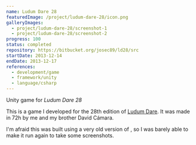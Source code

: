 ```yaml
---
name: Ludum Dare 28
featuredImage: /project/ludum-dare-28/icon.png
galleryImages:
  - project/ludum-dare-28/screenshot-1
  - project/ludum-dare-28/screenshot-2
progress: 100
status: completed
repository: https://bitbucket.org/josec89/ld28/src
startDate: 2013-12-14
endDate: 2013-12-17
references:
  - development/game
  - framework/unity
  - language/csharp
---
```


Unity game for _Ludum Dare 28_

This is a game I developed for the 28th edition of [Ludum Dare](http://ludumdare.com/compo/ludum-dare-28/). It was made in 72h by me and my brother David Cámara.

I'm afraid this was built using a very old version of [](framework/unity), so I was barely able to make it run again to take some screenshots.

